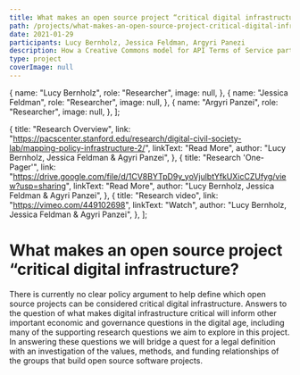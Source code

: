 ```yaml
---
title: What makes an open source project “critical digital infrastructure?”
path: /projects/what-makes-an-open-source-project-critical-digital-infrastructure
date: 2021-01-29
participants: Lucy Bernholz, Jessica Feldman, Argyri Panezi
description: How a Creative Commons model for API Terms of Service participate in the creation of open, safe and sustainable ecosystem for digital infrastructure?
type: project
coverImage: null
---
```


  {
    name: "Lucy Bernholz",
    role: "Researcher",
    image: null,
  },
  {
    name: "Jessica Feldman",
    role: "Researcher",
    image: null,
  },
  {
    name: "Argyri Panzei",
    role: "Researcher",
    image: null,
  },
];

  {
    title: "Research Overview",
    link: "https://pacscenter.stanford.edu/research/digital-civil-society-lab/mapping-policy-infrastructure-2/",
    linkText: "Read More",
    author: "Lucy Bernholz, Jessica Feldman & Agyri Panzei",
  },
  {
    title: "Research 'One-Pager'",
    link: "https://drive.google.com/file/d/1CV8BYTpD9y_yoVjulbtYfkUXicCZUfyg/view?usp=sharing",
    linkText: "Read More",
    author: "Lucy Bernholz, Jessica Feldman & Agyri Panzei",
  },
  {
    title: "Research video",
    link: "https://vimeo.com/449102698",
    linkText: "Watch",
    author: "Lucy Bernholz, Jessica Feldman & Agyri Panzei",
  },
];

# What makes an open source project “critical digital infrastructure?

There is currently no clear policy argument to help define which open source projects can be considered critical digital infrastructure. Answers to the question of what makes digital infrastructure critical will inform other important economic and governance questions in the digital age, including many of the supporting research questions we aim to explore in this project. In answering these questions we will bridge a quest for a legal definition with an investigation of the values, methods, and funding relationships of the groups that build open source software projects.
